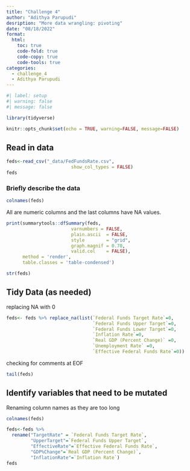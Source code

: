 ```yaml
---
title: "Challenge 4"
author: "Adithya Parupudi"
desription: "More data wrangling: pivoting"
date: "08/18/2022"
format:
  html:
    toc: true
    code-fold: true
    code-copy: true
    code-tools: true
categories:
  - challenge_4
  - Adithya Parupudi
---
```


```r
#| label: setup
#| warning: false
#| message: false

library(tidyverse)

knitr::opts_chunk$set(echo = TRUE, warning=FALSE, message=FALSE)
```

## Read in data

```r
feds<-read_csv("_data/FedFundsRate.csv",
                        show_col_types = FALSE)
feds

```

### Briefly describe the data

```r
colnames(feds)

```

All are numeric columns and the last columns have NA values.

```r
print(summarytools::dfSummary(feds,
                        varnumbers = FALSE,
                        plain.ascii  = FALSE, 
                        style        = "grid", 
                        graph.magnif = 0.70, 
                        valid.col    = FALSE),
      method = 'render',
      table.classes = 'table-condensed')
```

```r
str(feds)
```

## Tidy Data (as needed)

replacing NA with 0

```r

feds<- feds %>% replace_na(list(`Federal Funds Target Rate`=0, 
                                `Federal Funds Upper Target`=0, 
                                `Federal Funds Lower Target`=0, 
                                `Inflation Rate`=0, 
                                `Real GDP (Percent Change)` =0,
                                `Unemployment Rate` =0,
                                `Effective Federal Funds Rate`=0))
```

checking for comments at EOF

```r
tail(feds)
```

## Identify variables that need to be mutated

Renaming column names as they are too long

```r
colnames(feds)
```

```r
feds<-feds %>% 
  rename("TargetRate" = `Federal Funds Target Rate`, 
         "UpperTarget"=`Federal Funds Upper Target`, 
         "EffectiveRate"=`Effective Federal Funds Rate`,
         "GDP%Change"=`Real GDP (Percent Change)`,
         "InflationRate"=`Inflation Rate`)
feds
```
